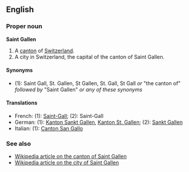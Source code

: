 ==English==
===Proper noun===
'''Saint Gallen'''

#A [[canton]] of [[Switzerland]].
#A city in Switzerland, the capital of the canton of Saint Gallen.

====Synonyms====
*(1): Saint Gall, St. Gallen, St Gallen, St. Gall, St Gall ''or'' "the canton of" ''followed by'' "Saint Gallen" ''or any of these synonyms''

====Translations====
*French: (1): [[Saint-Gall]]; (2): Saint-Gall
*German: (1): [[Kanton Sankt Gallen]], [[Kanton St. Gallen]]; (2): [[Sankt Gallen]]
*Italian: (1): [[Canton San Gallo]] <!--; (2): [[Sankt Gallen]] is this the correct Italian for the capital?-->

===See also===
*[[en:Canton_of_Canton_of_St._Gallen|Wikipedia article on the canton of Saint Gallen]]
*[[en:St._Gallen|Wikipedia article on the city of Saint Gallen]]